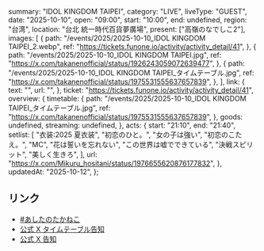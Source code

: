   summary: "IDOL KINGDOM TAIPEI",
  category: "LIVE",
  liveType: "GUEST",
  date: "2025-10-10",
  open: "09:00",
  start: "10:00",
  end: undefined,
  region: "台湾",
  location: "台北 統一時代百貨夢廣場",
  present: ["高嶺のなでしこ2"],
  images: [
    {
      path: "/events/2025/2025-10-10_IDOL KINGDOM TAIPEI_2.webp",
      ref: "https://tickets.funone.io/activity/activity_detail/41",
    },
    {
      path: "/events/2025/2025-10-10_IDOL KINGDOM TAIPEI.jpg",
      ref: "https://x.com/takanenofficial/status/1926243059072639477",
    },
    {
      path: "/events/2025/2025-10-10_IDOL KINGDOM TAIPEI_タイムテーブル.jpg",
      ref: "https://x.com/takanenofficial/status/1975531555637657839",
    },
  ],
  link: {
    text: "",
    url: "",
  },
  ticket: "https://tickets.funone.io/activity/activity_detail/41",
  overview: {
    timetable: {
      path: "/events/2025/2025-10-10_IDOL KINGDOM TAIPEI_タイムテーブル.jpg",
      ref: "https://x.com/takanenofficial/status/1975531555637657839",
    },
    goods: undefined,
    streaming: undefined,
  },
  acts: {
    start: "21:10",
    end: "21:40",
    setlist: [
      "衣装:2025 夏衣装",
      "初恋のひと。",
      "女の子は強い",
      "初恋のこたえ。",
      "MC",
      "花は誓いを忘れない",
      "この世界は嘘でできている",
      "決戦スピリット",
      "美しく生きろ",
    ],
    url: "https://x.com/Mikuru_hositani/status/1976655620876177832",
  },
  updatedAt: "2025-10-12",
};

## リンク

- [#あしたのたかねこ](https://x.com/takanenofficial/status/1976263914091397592)
- [公式 X タイムテーブル告知](https://x.com/takanenofficial/status/1975531555637657839)
- [公式 X 告知](https://x.com/takanenofficial/status/1926243059072639477)
